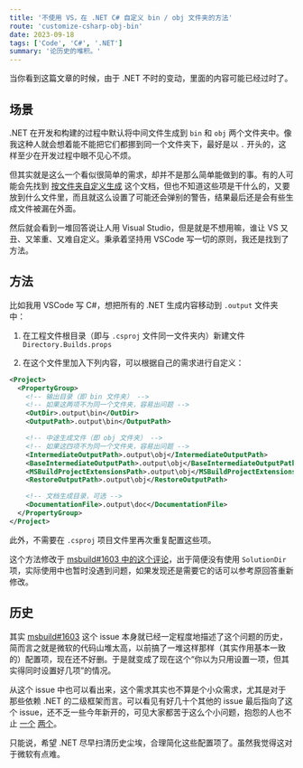 ```yaml
---
title: '不使用 VS，在 .NET C# 自定义 bin / obj 文件夹的方法'
route: 'customize-csharp-obj-bin'
date: 2023-09-18
tags: ['Code', 'C#', '.NET']
summary: '论历史的堆积。'
---
```



<Warning>
  当你看到这篇文章的时候，由于 .NET 不时的变动，里面的内容可能已经过时了。
</Warning>

## 场景

.NET 在开发和构建的过程中默认将中间文件生成到 `bin` 和 `obj` 两个文件夹中。像我这种人就会想着能不能把它们都挪到同一个文件夹下，最好是以 `.` 开头的，这样至少在开发过程中眼不见心不烦。

但其实就是这么一个看似很简单的需求，却并不是那么简单能做到的事。有的人可能会先找到 [按文件夹自定义生成](https://learn.microsoft.com/zh-cn/visualstudio/msbuild/customize-by-directory?view=vs-2019) 这个文档，但也不知道这些项是干什么的，又要放到什么文件里，而且就这么设置了可能还会弹别的警告，结果最后还是会有些生成文件被漏在外面。

然后就会看到一堆回答说让人用 Visual Studio，但是就是不想用嘛，谁让 VS 又丑、又笨重、又难自定义。秉承着坚持用 VSCode 写一切的原则，我还是找到了方法。

## 方法

比如我用 VSCode 写 C#，想把所有的 .NET 生成内容移动到 `.output` 文件夹中：

1. 在工程文件根目录（即与 `.csproj` 文件同一文件夹内）新建文件 `Directory.Builds.props`

2. 在这个文件里加入下列内容，可以根据自己的需求进行自定义：

```xml
<Project>
  <PropertyGroup>
    <!-- 输出目录（即 bin 文件夹） -->
    <!-- 如果这两项不为同一个文件夹，容易出问题 -->
    <OutDir>.output\bin</OutDir>
    <OutputPath>.output\bin</OutputPath>

    <!-- 中途生成文件（即 obj 文件夹） -->
    <!-- 如果这四项不为同一个文件夹，容易出问题 -->
    <IntermediateOutputPath>.output\obj</IntermediateOutputPath>
    <BaseIntermediateOutputPath>.output\obj</BaseIntermediateOutputPath>
    <MSBuildProjectExtensionsPath>.output\obj</MSBuildProjectExtensionsPath>
    <RestoreOutputPath>.output\obj</RestoreOutputPath>

    <!-- 文档生成目录，可选 -->
    <DocumentationFile>.output\doc</DocumentationFile>
  </PropertyGroup>
</Project>
```

此外，不需要在 `.csproj` 项目文件里再次重复配置这些项。

这个方法修改于 [msbuild#1603 中的这个评论](https://github.com/dotnet/msbuild/issues/1603#issuecomment-460756513)，出于简便没有使用 `SolutionDir` 项，实际使用中也暂时没遇到问题，如果发现还是需要它的话可以参考原回答重新修改。

## 历史

其实 [msbuild#1603](https://github.com/dotnet/msbuild/issues/1603) 这个 issue 本身就已经一定程度地描述了这个问题的历史，简而言之就是微软的代码山堆太高，以前搞了一堆这样那样（其实作用基本一致的）配置项，现在还不好删。于是就变成了现在这个“你以为只用设置一项，但其实得同时设置好几项”的情况。

从这个 issue 中也可以看出来，这个需求其实也不算是个小众需求，尤其是对于那些依赖 .NET 的二级框架而言。可以看见有好几十个其他的 issue 最后指向了这个 issue，还不乏一些今年新开的，可见大家都苦于这么个小问题，抱怨的人也不止 [一个](https://github.com/dotnet/msbuild/issues/1603#issuecomment-373460968) [两个](https://github.com/dotnet/msbuild/issues/1603#issuecomment-554833748)。

只能说，希望 .NET 尽早扫清历史尘埃，合理简化这些配置项了。虽然我觉得这对于微软有点难。
